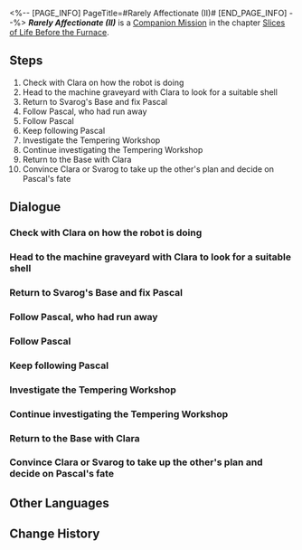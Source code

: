 <%-- [PAGE_INFO]
PageTitle=#Rarely Affectionate (II)#
[END_PAGE_INFO] --%>
{{Stub|Dialogue.}}
{{Mission Infobox
|id            = 2010906
|title         = 
|image         = {{subst:void|<!--$UPLOAD:<<SpriteOutput/Chronicle/2010906_f.png>-<Mission Rarely Affectionate (II) Stelle.png>-<Fate's Atlas Images>>-->}}{{subst:void|<!--$UPLOAD:<<SpriteOutput/Chronicle/2010906_m.png>-<Mission Rarely Affectionate (II) Caelus.png>-<Fate's Atlas Images>>-->}}
<gallery>
Mission Rarely Affectionate (II) Stelle.png|Stelle
Mission Rarely Affectionate (II) Caelus.png|Caelus
</gallery>
|type          = Companion
|event_name    = 
|chapter       = Slices of Life Before the Furnace
|requirements  = [[Companion Mission]] ''[[Rarely Affectionate (I)]]'' completed
|summary       = Pascal's diary revealed the brutal truth behind the parts theft and Rivet Town. What should the robot do after learning the truth? Clara felt the weight of deciding its fate.<br />In the end, at the request of Clara and Svarog, you made a choice, hoping it won't be one you regret.
|characters    = Trailblazer
|startLocation = [[Jarilo-VI]] - [[Robot Settlement]]
|world         = Jarilo-VI
|area          = Robot Settlement
|prev          = Rarely Affectionate (I)
|next          = 
|rewards       = Trailblaze EXP*350; Stellar Jade*60; Condensed Aether*4; Shield (Item)*200; Credit*20,000
}}
'''''Rarely Affectionate (II)''''' is a [[Companion Mission]] in the chapter [[Slices of Life Before the Furnace]].

==Steps==
# Check with Clara on how the robot is doing
# Head to the machine graveyard with Clara to look for a suitable shell
# Return to Svarog's Base and fix Pascal
# Follow Pascal, who had run away
# Follow Pascal
# Keep following Pascal
# Investigate the Tempering Workshop
# Continue investigating the Tempering Workshop
# Return to the Base with Clara
# Convince Clara or Svarog to take up the other's plan and decide on Pascal's fate

<!--
==Gameplay Notes==

--><!--
==Trial Character==

-->
==Dialogue==
{{Stub Dialogue}}
{{Dialogue End}}

===Check with Clara on how the robot is doing===
{{Mission Description|type=companion|location=Robot Settlement|update|You receive Clara's new message. She seems to have finished repairing the little robot.<br />Maybe you can see how things are going at Svarog's Base when you have the time. Remember, you promised her to go &mdash;<br />No one can break a promise to Clara. No one.}}
{{Dialogue Start}}
:{{tx}}
{{Dialogue End}}

===Head to the machine graveyard with Clara to look for a suitable shell===
{{Mission Description|type=companion|location=Robot Settlement|update|Clara seemed to have given the little robot a nice name. It is now called Pascal. This name makes you feel a bit different towards it... but it could also just be an illusion. Forget about it &mdash; You currently face a more important matter.<br />Pascal doesn't seem to be able to talk fluently. To fix this problem, Clara and you have to look for a suitable robot shell to place it into.}}
{{Dialogue Start}}
:{{tx}}
{{Dialogue End}}

===Return to Svarog's Base and fix Pascal===
{{Mission Description|type=companion|location=Robot Settlement|update|Clara and you had a thorough search in the machine graveyard and finally found parts you can use.<br />Return to Svarog's Base and see if the shell can get Pascal back to normal.}}
{{Dialogue Start}}
:{{tx}}
{{Dialogue End}}

===Follow Pascal, who had run away===
{{Mission Description|type=companion|location=Rivet Town|update|You fixed Pascal. Its core fitted into the new shell nicely. But Pascal was not completely fixed &mdash; After receiving the new shell, Pascal malfunctioned again and ran away toward Rivet Town.<br />Clara and you decide to head out immediately to look for Pascal and prevent it from causing incidents outside of Svarog's Base.}}
{{Dialogue Start}}
:{{tx}}
{{Dialogue End}}

===Follow Pascal===
{{Mission Description|type=companion|location=Rivet Town|update|Clara and you found Pascal. It seemed to have been subdued by one of Svarog's automatic robot soldiers. However, you did not have a nice experience communicating with that robot soldier.<br />Anyways, the incident is mostly solved &mdash; Pascal finally returns to normal after being given the last shell, then walks on its own to lead you somewhere deep in Rivet Town.}}
{{Dialogue Start}}
:{{tx}}
{{Dialogue End}}

===Keep following Pascal===
{{Mission Description|type=companion|location=Rivet Town|update|Clara and you followed Pascal's steps and strolled along the streets of Rivet Town. During this, Clara asked you a question that you also found puzzling. "Why do the lights in Rivet Town never go out?"<br />You don't have the answer yet, but instinctively feel that the answer to this question lies somewhere in town.<br />Perhaps &mdash; and I mean "perhaps" &mdash; Pascal knows the truth about this?}}
{{Dialogue Start}}
:{{tx}}
{{Dialogue End}}

===Investigate the Tempering Workshop===
{{Mission Description|type=companion|location=Rivet Town|update|Pascal led Clara and you to the abandoned workshop in Rivet Town, the Tempering Workshop. You piece together some of the motivations underlying Pascal's behavior from its broken speech.<br />Pascal seemed to have treated this place as its secret base and maintained the entire Rivet Town ceaselessly from here.<br />But there are still many mysteries surrounding Pascal &mdash; Perhaps a thorough investigation at the Tempering Workshop could solve the puzzle.}}
{{Dialogue Start}}
:{{tx}}
{{Mission Description|type=companion|location=Rivet Town|update|Pascal led Clara and you to the abandoned workshop in Rivet Town, the Tempering Workshop. You piece together some of the motivation underlying Pascal's behavior from its broken speech.<br />Pascal seemed to have treated this place as its secret base and maintained the entire Rivet Town ceaselessly from here.<br />You find some suspicious objects, but they don't really explain much &mdash; Keep looking around for a bit longer.}}
{{Dialogue End}}

===Continue investigating the Tempering Workshop===
{{Dialogue Start}}
:{{tx}}
{{Dialogue End}}

===Return to the Base with Clara===
{{Mission Description|type=companion|location=Robot Settlement|update|Pascal's diary revealed the cruel truth behind the parts theft and the lights that never went out in Rivet Town.<br />What will happen to this poor robot after knowing all this? Neither you nor Clara could make up your mind.<br />Why don't you return to Svarog's Base and discuss the possibilities with the one person (or rather, robot) in Belobog who understands automatic robot soldiers the most.}}
{{Dialogue Start}}
:{{tx}}
{{Dialogue End}}

===Convince Clara or Svarog to take up the other's plan and decide on Pascal's fate===
{{Mission Description|type=companion|location=Robot Settlement|update|Svarog and Clara both stated their thoughts but you, the hero who saved Belobog, have the power to decide.<br />Think carefully and decide on Pascal's fate.}}
{{Dialogue Start}}
:{{tx}}
{{Dialogue End}}

==Other Languages==
{{Other Languages
|en   = Rarely Affectionate (II)
|zhs  = 难得有情•其二
|zht  = 難得有情•其二
|ja   = 情、得難し・その2
|ko   = 귀한 애정•2
|es   = Un afecto inusitado (II)
|fr   = Rarement tendre (II)
|ru   = Невиданная ласка II
|th   = ยากเกินจะไขว่คว้า 2
|vi   = Chút Ân Tình Hiếm Hoi-2
|de   = Seltene Zuneigung (Teil 2)
|id   = Jarang Perhatian (Bagian 2)
|pt   = Pouca Afeição (II)
}}

==Change History==
{{Change History|1.0}}

